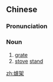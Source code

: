 {{also|炉架}}
==Chinese==
{{zh-forms|s=炉架}}

===Pronunciation===
{{zh-pron
|m=lújià
|c=lou4 gaa2
|cat=n
}}

===Noun===
{{zh-noun}}

# [[grate]]
# [[stove]] [[stand]]

[[zh:爐架]]